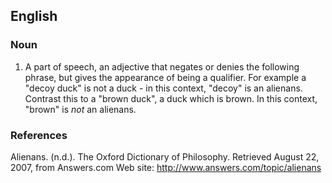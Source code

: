 ==English==

===Noun===
{{en-noun|-}}

# A part of speech, an adjective that negates or denies the following phrase, but gives the appearance of being a qualifier. For example a "decoy duck" is not a duck - in this context, "decoy" is an alienans. Contrast this to a "brown duck", a duck which is brown. In this context, "brown" is ''not'' an alienans.

===References===
Alienans. (n.d.). The Oxford Dictionary of Philosophy. Retrieved August 22, 2007, from Answers.com Web site: http://www.answers.com/topic/alienans